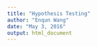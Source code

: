 ```yaml
---
title: "Hypothesis Testing"
author: "Enqun Wang"
date: "May 3, 2016"
output: html_document
---
```


